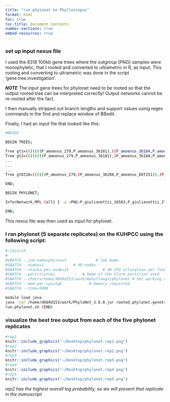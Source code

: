 ```yaml
---
title: "run phylonet on Phylloscopus"
format: html
toc: true
toc-title: Document Contents
number-sections: true
embed-resources: true
---
```


### set up input nexus file
I used the 8318 100kb gene trees where the outgroup (PNG) samples were monophyletic, that I rooted and converted to ultrametric in R, as input. This rooting and converting to ultrametric was done in the script 'gene.tree.investigation'. 

***NOTE*** The input gene trees for phylonet need to be rooted so that the output rooted tree can be interpreted correctly! Output networks cannot be re-rooted after the fact.

I then manually stripped out branch lengths and support values using regex commands in the find and replace window of BBedit.

Finally, I had an input file that looked like this: 
```bash
#NEXUS

BEGIN TREES;

Tree gt1=(((((((P_amoenus_279,P_amoenus_36181),((P_amoenus_36184,P_amoenus_DOT251),P_pallescens_36191)),(P_pallescens_220,P_pallescens_266)),(P_pallescens_36192,P_pallescens_36200)),P_amoenus_36208),((((P_becki_218146,P_becki_32814),(P_becki_227294,P_becki_32802)),P_makirensis_35012),P_makirensis_35004)),P_giulianettii_16583,P_giulianettii_27874);
Tree gt2=((((((((P_amoenus_279,P_amoenus_36181),(P_amoenus_36184,P_amoenus_DOT251)),P_pallescens_36191),P_amoenus_36208),(P_pallescens_36192,P_pallescens_36200)),(P_pallescens_220,P_pallescens_266)),(((P_becki_218146,P_becki_227294),(P_becki_32802,P_becki_32814)),(P_makirensis_35004,P_makirensis_35012))),P_giulianettii_16583,P_giulianettii_27874);
...
...
...
Tree gt8318=((((((P_amoenus_279,(P_amoenus_36208,P_amoenus_DOT251)),(P_amoenus_36181,P_amoenus_36184)),((P_pallescens_220,(P_pallescens_266,(P_pallescens_36192,P_pallescens_36200))),P_pallescens_36191)),(((P_becki_227294,P_becki_32802),P_becki_32814),(P_makirensis_35004,P_makirensis_35012))),P_becki_218146),P_giulianettii_16583,P_giulianettii_27874);

END;

BEGIN PHYLONET;

InferNetwork_MPL (all) 1 -a <PNG:P_giulianettii_16583,P_giulianettii_27874; amoenus:P_amoenus_279,P_amoenus_36181,P_amoenus_36184,P_amoenus_36208,P_amoenus_DOT251; pallescens:P_pallescens_220,P_pallescens_266,P_pallescens_36191,P_pallescens_36192,P_pallescens_36200; mak:P_makirensis_35004,P_makirensis_35012; guad:P_becki_32802,P_becki_32814; isabel:P_becki_218146; malaita:P_becki_227294> -pl 15;

END;
```

This nexus file was then used as input for phylonet.

### I ran phylonet (5 separate replicates) on the KUHPCC using the following script:
```bash
#!/bin/sh
#
#SBATCH --job-name=phylonet             # Job Name
#SBATCH --nodes=1             # 40 nodes
#SBATCH --ntasks-per-node=15               # 40 CPU allocation per Task
#SBATCH --partition=bi            # Name of the Slurm partition used
#SBATCH --chdir=/home/d669d153/work/Wphyllowgs/phylonet # Set working d$
#SBATCH --mem-per-cpu=5gb            # memory requested
#SBATCH --time=5000

module load java
java -jar /home/d669d153/work/PhyloNet_3.8.0.jar rooted.phylonet.genetree.input.nex
run.phylonet.sh (END)

```

### visualize the best tree output from each of the five phylonet replicates
```r
#rep1
knitr::include_graphics("~/Desktop/phylonet.rep1.png")
#rep2
knitr::include_graphics("~/Desktop/phylonet.rep2.png")
#rep3
knitr::include_graphics("~/Desktop/phylonet.rep3.png")
#rep4
knitr::include_graphics("~/Desktop/phylonet.rep4.png")
#rep5
knitr::include_graphics("~/Desktop/phylonet.rep5.png")
```

*rep2 has the highest overall log probability, so we will present that replicate in the manuscript*

